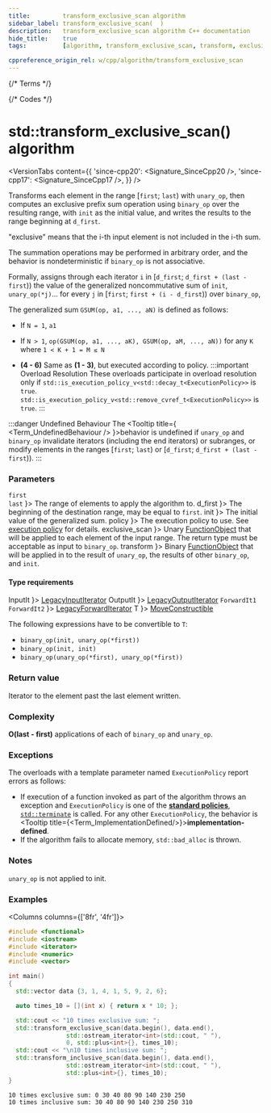 ```yaml
---
title:         transform_exclusive_scan algorithm
sidebar_label: transform_exclusive_scan(  )
description:   transform_exclusive_scan algorithm C++ documentation
hide_title:    true
tags:          [algorithm, transform_exclusive_scan, transform, exclusive_scan, fold]

cppreference_origin_rel: w/cpp/algorithm/transform_exclusive_scan
---
```



{/* Terms */}


{/* Codes */}


# std::transform_exclusive_scan() algorithm

<VersionTabs content={{
  'since-cpp20': <Signature_SinceCpp20 />,
  'since-cpp17': <Signature_SinceCpp17 />,
}} />

Transforms each element in the range [`first`; `last`) with `unary_op`, then computes an exclusive prefix sum operation
using `binary_op` over the resulting range, with `init` as the initial value, and writes the results to the range
beginning at `d_first`.

"exclusive" means that the i-th input element is not included in the i-th sum.

The summation operations may be performed in arbitrary order, and the behavior is nondeterministic if `binary_op` is not associative.

Formally, assigns through each iterator `i` in [`d_first`; `d_first + (last - first`)) the value of the generalized
noncommutative sum of `init`, `unary_op(*j)`... for every `j` in [`first`; `first + (i - d_first`)) over `binary_op`,

The generalized sum `GSUM(op, a1, ..., aN)` is defined as follows:
- If `N = 1`, `a1`
- If `N > 1`, `op(GSUM(op, a1, ..., aK), GSUM(op, aM, ..., aN))` for any `K` where `1 < K + 1 = M ≤ N`

- **(4 - 6)** Same as **(1 - 3)**, but executed according to policy.
	:::important Overload Resolution
	These overloads participate in overload resolution only if
	<Until v='cpp20'> <code>std::is_execution_policy_v&lt;std::decay_t&lt;ExecutionPolicy&gt;&gt;</code> is <code>true</code>. </Until>
	<Since v='cpp20'> <code>std::is_execution_policy_v&lt;std::remove_cvref_t&lt;ExecutionPolicy&gt;&gt;</code> is <code>true</code>. </Since>
	:::

:::danger Undefined Behaviour
The <Tooltip title={ <Term_UndefinedBehaviour /> }>behavior is undefined</Tooltip> if `unary_op` and `binary_op`
invalidate iterators (including the end iterators) or subranges, or modify elements in the ranges [`first`; `last`)
or [`d_first`; `d_first + (last - first`)).
:::

### Parameters

<SymbolTable>
  <Symbol none noLink name={ <> <code>first</code> <br/> <code>last</code> </> }>
    The range of elements to apply the algorithm to.
  </Symbol>
  <Symbol none noLink name={ <code>d_first</code> }>
    The beginning of the destination range, may be equal to <code>first</code>.
  </Symbol>
  <Symbol none noLink name={ <code>init</code> }>
    The initial value of the generalized sum.
  </Symbol>
  <Symbol none noLink name={ <code>policy</code> }>
    The execution policy to use. See <a href="#">execution policy</a> for details.
  </Symbol>
  <Symbol none noLink name={ <code>exclusive_scan</code> }>
    Unary <a href="/docs/named_req/FunctionObject">FunctionObject</a> that will be applied to each element of the
    input range. The return type must be acceptable as input to <code>binary_op</code>.
  </Symbol>
  <Symbol none noLink name={ <code>transform</code> }>
    Binary <a href="/docs/named_req/FunctionObject">FunctionObject</a> that will be applied in to the result of <code>unary_op</code>,
    the results of other <code>binary_op</code>, and <code>init</code>.
  </Symbol>

</SymbolTable>

#### Type requirements

<SymbolTable>
  <Symbol none noLink name={ <code>InputIt</code> }>
    <a href="/docs/named_req/LegacyInputIterator">LegacyInputIterator</a>
  </Symbol>
  <Symbol none noLink name={ <code>OutputIt</code> }>
    <a href="/docs/named_req/LegacyOutputIterator">LegacyOutputIterator</a>
  </Symbol>
  <Symbol none noLink name={ <> <code>ForwardIt1</code> <br /> <code>ForwardIt2</code> </> }>
    <a href="/docs/named_req/LegacyForwardIterator">LegacyForwardIterator</a>
  </Symbol>
    <Symbol none noLink name={ <code>T</code> }>
      <a href="/docs/named_req/MoveConstructible">MoveConstructible</a>
    </Symbol>
</SymbolTable>

The following expressions have to be convertible to `T`:
- `binary_op(init, unary_op(*first))`
- `binary_op(init, init)`
- `binary_op(unary_op(*first), unary_op(*first))`

### Return value

Iterator to the element past the last element written.

### Complexity

**O(last - first)** applications of each of `binary_op` and `unary_op`.

### Exceptions

The overloads with a template parameter named `ExecutionPolicy` report errors as follows:
- If execution of a function invoked as part of the algorithm throws an exception and `ExecutionPolicy` is one of the [**standard policies**](#), [`std::terminate`](#) is called.
	For any other `ExecutionPolicy`, the behavior is <Tooltip title={<Term_ImplementationDefined/>}>**implementation-defined**</Tooltip>.
- If the algorithm fails to allocate memory, `std::bad_alloc` is thrown.

### Notes

`unary_op` is not applied to init.

### Examples

<Columns columns={['8fr', '4fr']}>
<div>

```cpp title='Main.cpp' showLineNumbers
#include <functional>
#include <iostream>
#include <iterator>
#include <numeric>
#include <vector>

int main()
{
  std::vector data {3, 1, 4, 1, 5, 9, 2, 6};

  auto times_10 = [](int x) { return x * 10; };

  std::cout << "10 times exclusive sum: ";
  std::transform_exclusive_scan(data.begin(), data.end(),
				std::ostream_iterator<int>(std::cout, " "),
				0, std::plus<int>{}, times_10);
  std::cout << "\n10 times inclusive sum: ";
  std::transform_inclusive_scan(data.begin(), data.end(),
				std::ostream_iterator<int>(std::cout, " "),
				std::plus<int>{}, times_10);
}
```

</div>
<div>

```plaintext title="Possible output"
10 times exclusive sum: 0 30 40 80 90 140 230 250 
10 times inclusive sum: 30 40 80 90 140 230 250 310
```

</div>
</Columns>
